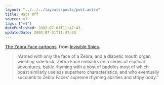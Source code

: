 ```yaml
---
layout: "../../../layouts/posts/post.astro"
title: Hats Off
source: v1
tags: ["v1"]
datePublished: 2002-07-01T11:47:43
updatedDate: 2002-07-01T11:47:43
---
```


[The Zebra Face cartoons][1], from [Invisible Spies][2].

> &#8220;Armed with only the face of a Zebra, and a diabetic mouth organ wielding side-kick, Zebra Face embarks on a series of eliptical adventures, battle rhyming with a host of baddies most of which boast similarly useless superhero characteristics, and who eventually succumb to Zebra Faces&#8217; supreme rhyming abilities and stripy body.&#8221;

[1]: http://www.invisiblespies.com/zebraface/zebintro.html
[2]: http://www.invisiblespies.com/ "Invisible Spies Records"
